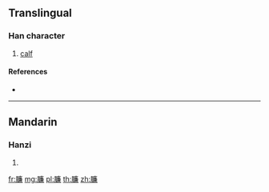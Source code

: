 {{character info/new}}
==Translingual==

===Han character===
{{Han char|rn=130|rad=肉|as=13|sn=17|four=|canj=BITC}}

# [[calf]]

====References====
* {{Han ref|kx=0996.060|dkj=29941|dj=1447.070|hdz=32118.020|uh=81C1|ud=33217}}

----

==Mandarin==

===Hanzi===
{{cmn-hanzi|pin=[[lián]] ([[lian2]])|wg=lien<sup>2</sup>}}

# {{defn|lang=cmn|sort=肉13}}

[[fr:臁]]
[[mg:臁]]
[[pl:臁]]
[[th:臁]]
[[zh:臁]]